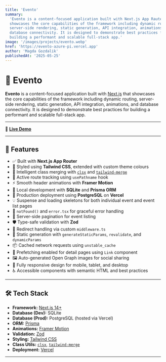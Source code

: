 ```yaml
---
title: 'Evento'
summary:
  'Evento is a content-focused application built with Next.js App Rauter that
  showcases the core capabilities of the framework including dynamic routing,
  server-side rendering, static generation, API integration, animations, and
  database connectivity. It is designed to demonstrate best practices for
  building a performant and scalable full-stack app.'
image: '/images/projects/evento.webp'
href: 'https://evento-azure-pi.vercel.app'
author: 'Magda Gozdalik'
publishedAt: '2025-05-25'
---
```


# 🎉 Evento

**Evento** is a content-focused application built with
[Next.js](https://nextjs.org/) that showcases the core capabilities of the
framework including dynamic routing, server-side rendering, static generation,
API integration, animations, and database connectivity. It is designed to
demonstrate best practices for building a performant and scalable full-stack
app.

---

🔗 **<a href="https://evento-azure-pi.vercel.app/" target="_blank">Live
Demo</a>**

---

## 🚀 Features

- ✅ Built with **Next.js App Router**
- 🎨 Styled using **Tailwind CSS**, extended with custom theme colours
- 🧠 Intelligent class merging with [`clsx`](https://github.com/lukeed/clsx) and
  [`tailwind-merge`](https://www.npmjs.com/package/tailwind-merge)
- 📍 Active route tracking using `usePathname` hook
- ⚡ Smooth header animations with **Framer Motion**
- 💽 Local development with **SQLite** and **Prisma ORM**
- 🐘 Production deployment using **PostgreSQL** on **Vercel**
- 💡 Suspense and loading skeletons for both individual event and event list
  pages
- 🔄 `notFound()` and `error.tsx` for graceful error handling
- 🔁 Server-side pagination for event listing
- 🛡️ Type-safe validation with **Zod**
- 🧭 Redirect handling via custom `middleware.ts`
- 🧱 Static generation with `generateStaticParams`, `revalidate`, and
  `dynamicParams`
- 📦 Cached network requests using `unstable_cache`
- 🔗 Prefetching enabled for detail pages using `Link` component
- 🖼️ Auto-generated Open Graph images for social sharing
- 📱 Fully responsive design for mobile, tablet, and desktop
- ♿ Accessible components with semantic HTML and best practices

---

## 🛠️ Tech Stack

- **Framework:** [Next.js 14+](https://nextjs.org/)
- **Database (Dev):** SQLite
- **Database (Prod):** PostgreSQL (hosted via Vercel)
- **ORM:** [Prisma](https://www.prisma.io/)
- **Animations:** [Framer Motion](https://www.framer.com/motion/)
- **Validation:** [Zod](https://zod.dev/)
- **Styling:** [Tailwind CSS](https://tailwindcss.com/)
- **Class Utils:** [`clsx`](https://github.com/lukeed/clsx),
  [`tailwind-merge`](https://github.com/dcastil/tailwind-merge)
- **Deployment:** [Vercel](https://vercel.com/)

---
